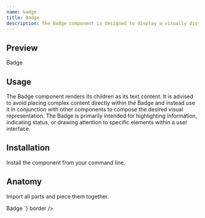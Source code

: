 ```yaml
---
name: badge
title: Badge
description: The Badge component is designed to display a visually distinct element resembling a badge.
---
```

## Preview

<Preview>
  <Badge>Badge</Badge>
</Preview>

## Usage
The Badge component renders its children as its text content. 
It is advised to avoid placing complex content directly within the Badge and instead use it in conjunction with other components to compose the desired visual representation.
The Badge is primarily intended for highlighting information, indicating status, or drawing attention to specific elements within a user interface.

## Installation

Install the component from your command line.

<LiveProvider>
    <LiveEditor code={`npm install @odpf/apsara`} border/>
</LiveProvider>


## Anatomy
Import all parts and piece them together.

<LiveProvider>
    <LiveEditor code={`
    
<Badge>Badge</Badge>
`} border />
</LiveProvider>
